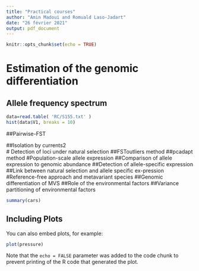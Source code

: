 ```yaml
---
title: "Practical courses"
author: "Amin Madoui and Romuald Laso-Jadart"
date: "26 février 2021"
output: pdf_document
---
```


```r
knitr::opts_chunk$set(echo = TRUE)
```

#   Estimation of the genomic differentiation
##    Allele frequency spectrum

 ```r
 data=read.table( 'RC/S155.txt' )
 hist(data$V1, breaks = 10)

 ```
 ##Pairwise-FST
 
 
 ##Isolation by currents2    
 # Detection of loci under natural selection
 ##FSToutliers method
 ##pcadapt method
 #Population-scale allele expression
 ##Comparison of allele expression to genomic abundance
 ##Detection of allele-specific expression
 ##Link between natural selection and allele specific ex-pression
 #Reference-free approach and metavariant species
 ##Genomic differentiation of MVS
 ##Role of the environmental factors
 ##Variance partitioning of environmental factors


```r
summary(cars)
```

## Including Plots

You can also embed plots, for example:

```r
plot(pressure)
```

Note that the `echo = FALSE` parameter was added to the code chunk to prevent printing of the R code that generated the plot.
